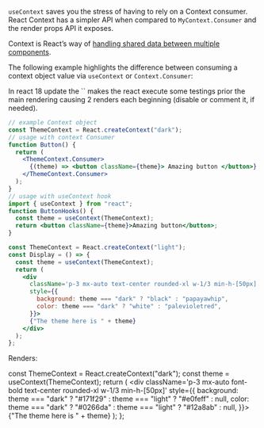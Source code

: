 
`useContext` saves you the stress of having to rely on a Context consumer. React Context has a simpler API when compared to `MyContext.Consumer` and the render props API it exposes.

Context is React’s way of [handling shared data between multiple components](https://blog.logrocket.com/react-reference-guide-context-api/).

The following example highlights the difference between consuming a context object value via `useContext` or `Context.Consumer`:

<Callout type='info'>
In react 18 update the `<StrictMoode>` makes the react execute some testings prior the main rendering causing 2 renders each beginning (disable or comment it, if needed).
</Callout>

```jsx showLineNumbers
// example Context object
const ThemeContext = React.createContext("dark");
// usage with context Consumer
function Button() {
  return (
    <ThemeContext.Consumer>
      {(theme) => <button className={theme}> Amazing button </button>}
    </ThemeContext.Consumer>
  );
}
// usage with useContext hook
import { useContext } from "react";
function ButtonHooks() {
  const theme = useContext(ThemeContext);
  return <button className={theme}>Amazing button</button>;
}
```

```jsx showLineNumbers
const ThemeContext = React.createContext("light");
const Display = () => {
  const theme = useContext(ThemeContext);
  return (
    <div
      className='p-3 mx-auto text-center rounded-xl w-1/3 min-h-[50px]'
      style={{
        background: theme === "dark" ? "black" : "papayawhip",
        color: theme === "dark" ? "white" : "palevioletred",
      }}>
      {"The theme here is " + theme}
    </div>
  );
};
```

Renders:

  const ThemeContext = React.createContext("dark");
  const theme = useContext(ThemeContext);
  return (
    <div
      className='p-3 mx-auto font-bold text-center rounded-xl w-1/3 min-h-[50px]'
      style={{
        background:
          theme === "dark" ? "#171f29" : theme === "light" ? "#e0feff" : null,
        color:
          theme === "dark" ? "#0266da" : theme === "light" ? "#12a8ab" : null,
      }}>
      {"The theme here is " + theme}
    </div>
  );
};

<Display />
